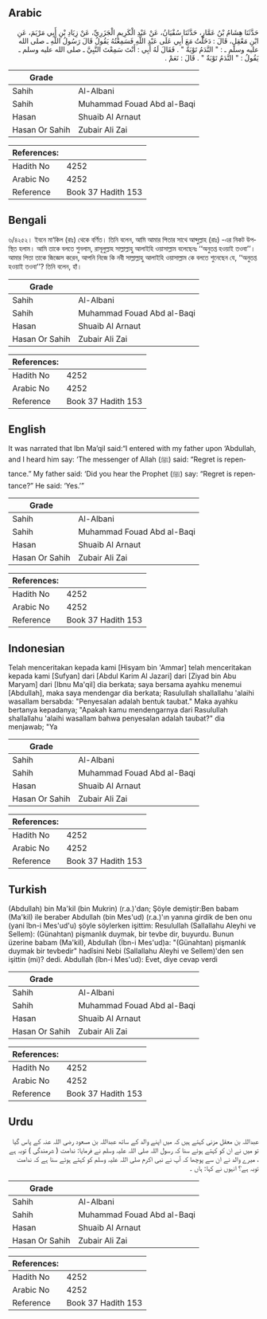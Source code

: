 ## Arabic


<div dir="rtl" lang="ar" style={{fontSize:'larger',backgroundColor:'#f8f9fa',padding:20}}>
حَدَّثَنَا هِشَامُ بْنُ عَمَّارٍ، حَدَّثَنَا سُفْيَانُ، عَنْ عَبْدِ الْكَرِيمِ الْجَزَرِيِّ، عَنْ زِيَادِ بْنِ أَبِي مَرْيَمَ، عَنِ ابْنِ مَعْقِلٍ، قَالَ ‏:‏ دَخَلْتُ مَعَ أَبِي عَلَى عَبْدِ اللَّهِ فَسَمِعْتُهُ يَقُولُ قَالَ رَسُولُ اللَّهِ ـ صلى الله عليه وسلم ـ ‏:‏ ‏"‏ النَّدَمُ تَوْبَةٌ ‏"‏ ‏.‏ فَقَالَ لَهُ أَبِي ‏:‏ أَنْتَ سَمِعْتَ النَّبِيَّ ـ صلى الله عليه وسلم ـ يَقُولُ ‏:‏ ‏"‏ النَّدَمُ تَوْبَةٌ ‏"‏ ‏.‏ قَالَ ‏:‏ نَعَمْ ‏.‏
</div>
<div style={{backgroundColor:'#f8f9fa',padding:20, marginBottom: 10}}><table> <thead> <tr> <th>Grade</th> <th></th> </tr> </thead> <tbody> <tr><td>Sahih</td><td>Al-Albani</td></tr><tr><td>Sahih</td><td>Muhammad Fouad Abd al-Baqi</td></tr><tr><td>Hasan</td><td>Shuaib Al Arnaut</td></tr><tr><td>Hasan Or Sahih</td><td>Zubair Ali Zai</td></tr></tbody></table><table> <thead> <tr> <th>References:</th> <th></th> </tr> </thead> <tbody><tr><td>Hadith No</td><td>4252</td></tr><tr><td>Arabic No</td><td>4252</td></tr><tr><td>Reference</td><td>Book 37 Hadith 153</td></tr></tbody></table></div>

## Bengali


<div dir="ltr" lang="bn" style={{fontSize:'larger',backgroundColor:'#f8f9fa',padding:20}}>
৬/৪২৫২। ইবনে মা‘কিল (রাঃ) থেকে বর্ণিত। তিনি বলেন, আমি আমার পিতার সাথে আব্দুল্লাহ (রাঃ) -এর নিকট উপস্থিত হলাম। আমি তাকে বলতে শুনলাম, রাসূলুল্লাহ সাল্লাল্লাহু আলাইহি ওয়াসাল্লাম বলেছেনঃ ‘‘অনুতপ্ত হওয়াই তওবা’’। আমার পিতা তাকে জিজ্ঞেস করেন, আপনি নিজে কি নবী সাল্লাল্লাহু আলাইহি ওয়াসাল্লাম কে বলতে শুনেছেন যে, ‘‘অনুতপ্ত হওয়াই তওবা’’? তিনি বলেন, হাঁ।
</div>
<div style={{backgroundColor:'#f8f9fa',padding:20, marginBottom: 10}}><table> <thead> <tr> <th>Grade</th> <th></th> </tr> </thead> <tbody> <tr><td>Sahih</td><td>Al-Albani</td></tr><tr><td>Sahih</td><td>Muhammad Fouad Abd al-Baqi</td></tr><tr><td>Hasan</td><td>Shuaib Al Arnaut</td></tr><tr><td>Hasan Or Sahih</td><td>Zubair Ali Zai</td></tr></tbody></table><table> <thead> <tr> <th>References:</th> <th></th> </tr> </thead> <tbody><tr><td>Hadith No</td><td>4252</td></tr><tr><td>Arabic No</td><td>4252</td></tr><tr><td>Reference</td><td>Book 37 Hadith 153</td></tr></tbody></table></div>

## English


<div dir="ltr" lang="en" style={{fontSize:'larger',backgroundColor:'#f8f9fa',padding:20}}>
It was narrated that Ibn Ma’qil said:“I entered with my father upon ‘Abdullah, and I heard him say: ‘The messenger of Allah (ﷺ) said: “Regret is repentance.” My father said: ‘Did you hear the Prophet (ﷺ) say: “Regret is repentance?” He said: ‘Yes.’”
</div>
<div style={{backgroundColor:'#f8f9fa',padding:20, marginBottom: 10}}><table> <thead> <tr> <th>Grade</th> <th></th> </tr> </thead> <tbody> <tr><td>Sahih</td><td>Al-Albani</td></tr><tr><td>Sahih</td><td>Muhammad Fouad Abd al-Baqi</td></tr><tr><td>Hasan</td><td>Shuaib Al Arnaut</td></tr><tr><td>Hasan Or Sahih</td><td>Zubair Ali Zai</td></tr></tbody></table><table> <thead> <tr> <th>References:</th> <th></th> </tr> </thead> <tbody><tr><td>Hadith No</td><td>4252</td></tr><tr><td>Arabic No</td><td>4252</td></tr><tr><td>Reference</td><td>Book 37 Hadith 153</td></tr></tbody></table></div>

## Indonesian


<div dir="ltr" lang="id" style={{fontSize:'larger',backgroundColor:'#f8f9fa',padding:20}}>
Telah menceritakan kepada kami [Hisyam bin 'Ammar] telah menceritakan kepada kami [Sufyan] dari [Abdul Karim Al Jazari] dari [Ziyad bin Abu Maryam] dari [Ibnu Ma'qil] dia berkata; saya bersama ayahku menemui [Abdullah], maka saya mendengar dia berkata; Rasulullah shallallahu 'alaihi wasallam bersabda: "Penyesalan adalah bentuk taubat." Maka ayahku bertanya kepadanya; "Apakah kamu mendengarnya dari Rasulullah shallallahu 'alaihi wasallam bahwa penyesalan adalah taubat?" dia menjawab; "Ya
</div>
<div style={{backgroundColor:'#f8f9fa',padding:20, marginBottom: 10}}><table> <thead> <tr> <th>Grade</th> <th></th> </tr> </thead> <tbody> <tr><td>Sahih</td><td>Al-Albani</td></tr><tr><td>Sahih</td><td>Muhammad Fouad Abd al-Baqi</td></tr><tr><td>Hasan</td><td>Shuaib Al Arnaut</td></tr><tr><td>Hasan Or Sahih</td><td>Zubair Ali Zai</td></tr></tbody></table><table> <thead> <tr> <th>References:</th> <th></th> </tr> </thead> <tbody><tr><td>Hadith No</td><td>4252</td></tr><tr><td>Arabic No</td><td>4252</td></tr><tr><td>Reference</td><td>Book 37 Hadith 153</td></tr></tbody></table></div>

## Turkish


<div dir="ltr" lang="tr" style={{fontSize:'larger',backgroundColor:'#f8f9fa',padding:20}}>
(Abdullah) bin Ma'kil (bin Mukrin) (r.a.)'dan; Şöyle demiştir:Ben babam (Ma'kil) ile beraber Abdullah (bin Mes'ud) (r.a.)'ın yanına girdik de ben onu (yani îbn-i Mes'ud'u) şöyle söylerken işittim: Resulullah (Sallallahu Aleyhi ve Sellem): (Günahtan) pişmanlık duymak, bir tevbe dir, buyurdu. Bunun üzerine babam (Ma'kil), Abdullah (İbn-i Mes'ud)a: "(Günahtan) pişmanlık duymak bir tevbedir" hadîsini Nebi (Sallallahu Aleyhi ve Sellem)'den sen işittin (mi)? dedi. Abdullah (îbn-i Mes'ud): Evet, diye cevap verdi
</div>
<div style={{backgroundColor:'#f8f9fa',padding:20, marginBottom: 10}}><table> <thead> <tr> <th>Grade</th> <th></th> </tr> </thead> <tbody> <tr><td>Sahih</td><td>Al-Albani</td></tr><tr><td>Sahih</td><td>Muhammad Fouad Abd al-Baqi</td></tr><tr><td>Hasan</td><td>Shuaib Al Arnaut</td></tr><tr><td>Hasan Or Sahih</td><td>Zubair Ali Zai</td></tr></tbody></table><table> <thead> <tr> <th>References:</th> <th></th> </tr> </thead> <tbody><tr><td>Hadith No</td><td>4252</td></tr><tr><td>Arabic No</td><td>4252</td></tr><tr><td>Reference</td><td>Book 37 Hadith 153</td></tr></tbody></table></div>

## Urdu


<div dir="rtl" lang="ur" style={{fontSize:'larger',backgroundColor:'#f8f9fa',padding:20}}>
عبداللہ بن معقل مزنی کہتے ہیں کہ میں اپنے والد کے ساتھ عبداللہ بن مسعود رضی اللہ عنہ کے پاس گیا تو میں نے ان کو کہتے ہوئے سنا کہ رسول اللہ صلی اللہ علیہ وسلم نے فرمایا: ندامت ( شرمندگی ) توبہ ہے ، میرے والد نے ان سے پوچھا کہ آپ نے نبی اکرم صلی اللہ علیہ وسلم کو کہتے ہوئے سنا ہے کہ ندامت توبہ ہے؟ انہوں نے کہا: ہاں ۔
</div>
<div style={{backgroundColor:'#f8f9fa',padding:20, marginBottom: 10}}><table> <thead> <tr> <th>Grade</th> <th></th> </tr> </thead> <tbody> <tr><td>Sahih</td><td>Al-Albani</td></tr><tr><td>Sahih</td><td>Muhammad Fouad Abd al-Baqi</td></tr><tr><td>Hasan</td><td>Shuaib Al Arnaut</td></tr><tr><td>Hasan Or Sahih</td><td>Zubair Ali Zai</td></tr></tbody></table><table> <thead> <tr> <th>References:</th> <th></th> </tr> </thead> <tbody><tr><td>Hadith No</td><td>4252</td></tr><tr><td>Arabic No</td><td>4252</td></tr><tr><td>Reference</td><td>Book 37 Hadith 153</td></tr></tbody></table></div>